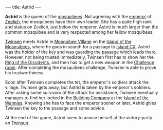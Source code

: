 ---
title: Astrid
---

{{Infobox Character
 |image=The Queen Astrid.jpg
 |race=Mosquibee
 |gender=Female
 |size=Large
 |age=Adult
 |magical=no
 |lba1=
 |lba2=yes
 |alignment=neutral
 |occupation=Queen of the Mosquibees
 |requires=
 |amount=
 |fam1=
 |fam2=
 |planet=undergas
 |island=Island of the Mosquibees
 |building=Mosquibee Village
}}

'''Astrid''' is the queen of the [[mosquibee]]s. Not agreeing with the [[emperor]] of [[Zeelich]], the mosquibees have their own leader. She has a quite high rank and status on Zeelich, just below the emperor. Astrid is much larger than the common mosquibee and is very respected among her fellow mosquibees.

[[Twinsen]] meets Astrid in [[Mosquibee Village]] on the [[Island of the Mosquibees]], where he goes in search for a passage to [[Island CX]]. Astrid was the holder of the [[Key to the Passage to CX|key]] and was guarding the passage which leads there. However, not being trusted immediately, Twinsen first has to show her the [[Ring of the Dissidents]], and then has to get a new weapon in the [[Challenge room]]. After completing the mosquibees challenge, Twinsen is able to prove his trustworthiness.

Soon after Twinsen completes the tet, the emperor's soldiers attack the village. Twinsen gets away, but Astrid is taken by the emperor's soldiers. After asking some survivors of the attack for assistance, Twinsen eventually manages to find her locked in the [[Building Company]] at the [[Island of the Wannies]]. Knowing she has to face the emperor sooner or later, Astrid gives Twinsen the key to the passage and some advice.

At the end of the game, Astrid seem to amuse herself at the victory-party on [[Twinsun]].

{{spoiler|{{list
 |After completing the [[Test of Truth]], Twinsen will obtain a [[Blowtron]], an upgrade to his [[Blowgun]].
 |The Queen will hand over the passage key to Twinsen after he's infiltrated the Building Company into it's Prison to free her.
}}}}

<!-- remove these category links when they're all automated by categorizers...
[[Category:Mosquibees Island inhabitants]] -->